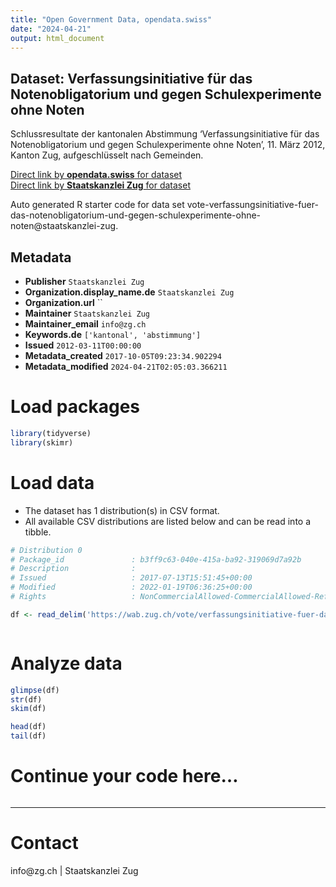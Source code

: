 ```yaml
---
title: "Open Government Data, opendata.swiss"
date: "2024-04-21"
output: html_document
---
```


## Dataset: Verfassungsinitiative für das Notenobligatorium und gegen Schulexperimente ohne Noten

Schlussresultate der kantonalen Abstimmung 'Verfassungsinitiative für das Notenobligatorium und gegen Schulexperimente ohne Noten', 11. März 2012, Kanton Zug, aufgeschlüsselt nach Gemeinden.

[Direct link by **opendata.swiss** for dataset](https://opendata.swiss/de/dataset/verfassungsinitiative-fur-das-notenobligatorium-und-gegen-schulexperimente-ohne-noten)<br>
[Direct link by **Staatskanzlei Zug** for dataset](https://wab.zug.ch/vote/verfassungsinitiative-fuer-das-notenobligatorium-und-gegen-schulexperimente-ohne-noten/data)

Auto generated R starter code for data set vote-verfassungsinitiative-fuer-das-notenobligatorium-und-gegen-schulexperimente-ohne-noten@staatskanzlei-zug.

## Metadata

- **Publisher** `Staatskanzlei Zug`
- **Organization.display_name.de** `Staatskanzlei Zug`
- **Organization.url** ``
- **Maintainer** `Staatskanzlei Zug`
- **Maintainer_email** `info@zg.ch`
- **Keywords.de** `['kantonal', 'abstimmung']`
- **Issued** `2012-03-11T00:00:00`
- **Metadata_created** `2017-10-05T09:23:34.902294`
- **Metadata_modified** `2024-04-21T02:05:03.366211`


# Load packages

```r

library(tidyverse)
library(skimr)

```

# Load data

-   The dataset has 1 distribution(s) in CSV format.
-   All available CSV distributions are listed below and can be read into a tibble.

```r

# Distribution 0
# Package_id               : b3ff9c63-040e-415a-ba92-319069d7a92b
# Description              : 
# Issued                   : 2017-07-13T15:51:45+00:00
# Modified                 : 2022-01-19T06:36:25+00:00
# Rights                   : NonCommercialAllowed-CommercialAllowed-ReferenceRequired

df <- read_delim('https://wab.zug.ch/vote/verfassungsinitiative-fuer-das-notenobligatorium-und-gegen-schulexperimente-ohne-noten/data-csv')



```

# Analyze data

```r

glimpse(df)
str(df)
skim(df)

head(df)
tail(df)

```

# Continue your code here...

```r

```

------------------------------------------------------------------------

# Contact

info@zg.ch | Staatskanzlei Zug
